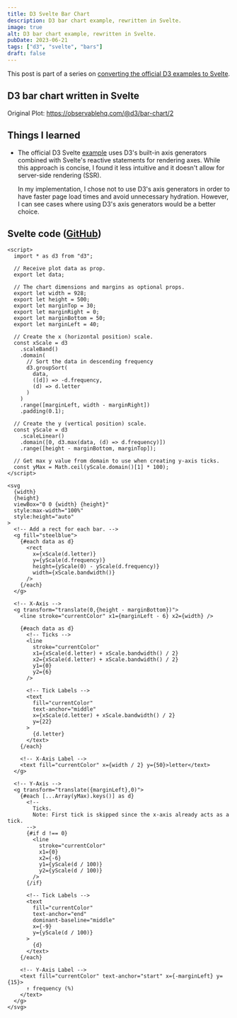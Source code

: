 ```yaml
---
title: D3 Svelte Bar Chart
description: D3 bar chart example, rewritten in Svelte.
image: true
alt: D3 bar chart example, rewritten in Svelte.
pubDate: 2023-06-21
tags: ["d3", "svelte", "bars"]
draft: false
---
```



This post is part of a series on [converting the official D3 examples to
Svelte](/d3-svelte).

## D3 bar chart written in Svelte

<App />

Original Plot: https://observablehq.com/@d3/bar-chart/2

## Things I learned

- The official D3 Svelte [example](https://d3js.org/getting-started) uses D3's
  built-in axis generators combined with Svelte's reactive statements for
  rendering axes. While this approach is concise, I found it less intuitive and
  it doesn't allow for server-side rendering (SSR).

  In my implementation, I chose not to use D3's axis generators in order to have
  faster page load times and avoid unnecessary hydration. However, I can see
  cases where using D3's axis generators would be a better choice.

## Svelte code ([GitHub](https://github.com/tonydangblog/blog/tree/main/apps/frontend/src/content/posts/d3-svelte-bar-chart/_components/Plot.svelte))

```svelte
<script>
  import * as d3 from "d3";

  // Receive plot data as prop.
  export let data;

  // The chart dimensions and margins as optional props.
  export let width = 928;
  export let height = 500;
  export let marginTop = 30;
  export let marginRight = 0;
  export let marginBottom = 50;
  export let marginLeft = 40;

  // Create the x (horizontal position) scale.
  const xScale = d3
    .scaleBand()
    .domain(
      // Sort the data in descending frequency
      d3.groupSort(
        data,
        ([d]) => -d.frequency,
        (d) => d.letter
      )
    )
    .range([marginLeft, width - marginRight])
    .padding(0.1);

  // Create the y (vertical position) scale.
  const yScale = d3
    .scaleLinear()
    .domain([0, d3.max(data, (d) => d.frequency)])
    .range([height - marginBottom, marginTop]);

  // Get max y value from domain to use when creating y-axis ticks.
  const yMax = Math.ceil(yScale.domain()[1] * 100);
</script>

<svg
  {width}
  {height}
  viewBox="0 0 {width} {height}"
  style:max-width="100%"
  style:height="auto"
>
  <!-- Add a rect for each bar. -->
  <g fill="steelblue">
    {#each data as d}
      <rect
        x={xScale(d.letter)}
        y={yScale(d.frequency)}
        height={yScale(0) - yScale(d.frequency)}
        width={xScale.bandwidth()}
      />
    {/each}
  </g>

  <!-- X-Axis -->
  <g transform="translate(0,{height - marginBottom})">
    <line stroke="currentColor" x1={marginLeft - 6} x2={width} />

    {#each data as d}
      <!-- Ticks -->
      <line
        stroke="currentColor"
        x1={xScale(d.letter) + xScale.bandwidth() / 2}
        x2={xScale(d.letter) + xScale.bandwidth() / 2}
        y1={0}
        y2={6}
      />

      <!-- Tick Labels -->
      <text
        fill="currentColor"
        text-anchor="middle"
        x={xScale(d.letter) + xScale.bandwidth() / 2}
        y={22}
      >
        {d.letter}
      </text>
    {/each}

    <!-- X-Axis Label -->
    <text fill="currentColor" x={width / 2} y={50}>letter</text>
  </g>

  <!-- Y-Axis -->
  <g transform="translate({marginLeft},0)">
    {#each [...Array(yMax).keys()] as d}
      <!-- 
        Ticks. 
        Note: First tick is skipped since the x-axis already acts as a tick. 
      -->
      {#if d !== 0}
        <line
          stroke="currentColor"
          x1={0}
          x2={-6}
          y1={yScale(d / 100)}
          y2={yScale(d / 100)}
        />
      {/if}

      <!-- Tick Labels -->
      <text
        fill="currentColor"
        text-anchor="end"
        dominant-baseline="middle"
        x={-9}
        y={yScale(d / 100)}
      >
        {d}
      </text>
    {/each}

    <!-- Y-Axis Label -->
    <text fill="currentColor" text-anchor="start" x={-marginLeft} y={15}>
      ↑ frequency (%)
    </text>
  </g>
</svg>
```
